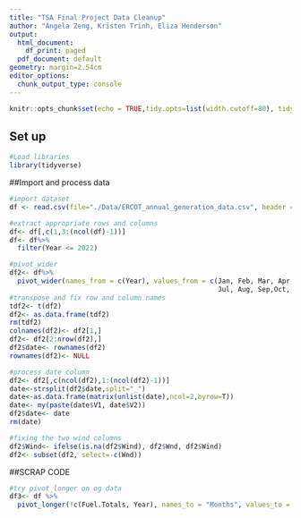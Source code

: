 ```yaml
---
title: "TSA Final Project Data Cleanup"
author: "Angela Zeng, Kristen Trinh, Eliza Henderson"
output:
  html_document:
    df_print: paged
  pdf_document: default
geometry: margin=2.54cm
editor_options:
  chunk_output_type: console
---
```


```r
knitr::opts_chunk$set(echo = TRUE,tidy.opts=list(width.cutoff=80), tidy=FALSE) 
```

## Set up
```r
#Load libraries 
library(tidyverse)
```

##Import and process data 
```r
#import dataset 
df <- read.csv(file="./Data/ERCOT_annual_generation_data.csv", header = T, dec = ".", sep=",",stringsAsFactors = F) 

#extract appropriate rows and columns 
df<- df[,c(1,3:(ncol(df)-1))]
df<- df%>%
  filter(Year <= 2022)

#pivot_wider
df2<- df%>% 
  pivot_wider(names_from = c(Year), values_from = c(Jan, Feb, Mar, Apr,May,Jun,
                                                    Jul, Aug, Sep,Oct, Nov, Dec))
#transpose and fix row and column names 
tdf2<- t(df2)
df2<- as.data.frame(tdf2)
rm(tdf2)
colnames(df2)<- df2[1,]
df2<- df2[2:nrow(df2),]
df2$date<- rownames(df2)
rownames(df2)<- NULL

#process date column 
df2<- df2[,c(ncol(df2),1:(ncol(df2)-1))]
date<-strsplit(df2$date,split="_")
date<-as.data.frame(matrix(unlist(date),ncol=2,byrow=T))
date<- my(paste(date$V1, date$V2))
df2$date<- date
rm(date)

#fixing the two wind columns 
df2$Wind<- ifelse(is.na(df2$Wind), df2$Wnd, df2$Wind)
df2<- subset(df2, select=-c(Wnd))
```

##SCRAP CODE
```r
#try pivot_longer on og data 
df3<- df %>%
  pivot_longer(!c(Fuel.Totals, Year), names_to = "Months", values_to = "MWh")
```

